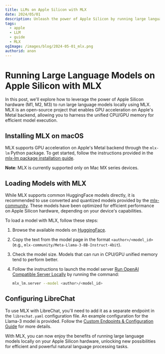 ```yaml
---
title: LLMs on Apple Silicon with MLX
date: 2024/05/01
description: Unleash the power of Apple Silicon by running large language models locally with MLX.
tags:
  - apple
  - LLM
  - guide
  - MLX
ogImage: /images/blog/2024-05-01_mlx.png
authorid: anon
---
```



<BlogHeader />

# Running Large Language Models on Apple Silicon with MLX

In this post, we'll explore how to leverage the power of Apple Silicon hardware (M1, M2, M3) to run large language models locally using MLX. MLX is an open-source project that enables GPU acceleration on Apple's Metal backend, allowing you to harness the unified CPU/GPU memory for efficient model execution.

## Installing MLX on macOS

MLX supports GPU acceleration on Apple's Metal backend through the `mlx-lm` Python package. To get started, follow the instructions provided in the [mlx-lm package installation guide](https://github.com/ml-explore/mlx-examples/tree/main/llms).

**Note**: MLX is currently supported only on Mac MX series devices.

## Loading Models with MLX

While MLX supports common HuggingFace models directly, it is recommended to use converted and quantized models provided by the [mlx-community](https://huggingface.co/mlx-community). These models have been optimized for efficient performance on Apple Silicon hardware, depending on your device's capabilities.

To load a model with MLX, follow these steps:

1. Browse the available models on [HuggingFace](https://huggingface.co/models?search=mlx-community).
2. Copy the text from the model page in the format `<author>/<model_id>` (e.g., `mlx-community/Meta-Llama-3-8B-Instruct-4bit`).
3. Check the model size. Models that can run in CPU/GPU unified memory tend to perform better.
4. Follow the instructions to launch the model server [Run OpenAI Compatible Server Locally](https://github.com/ml-explore/mlx-examples/blob/main/llms/mlx_lm/SERVER.md) by running the command:

   ```sh filename="Launch the model server"
   mlx_lm.server --model <author>/<model_id>
   ```

## Configuring LibreChat

To use MLX with LibreChat, you'll need to add it as a separate endpoint in the `librechat.yaml` configuration file. An example configuration for the Llama-3 model is provided. Follow the [Custom Endpoints & Configuration Guide](/docs/configuration/librechat_yaml) for more details.

With MLX, you can now enjoy the benefits of running large language models locally on your Apple Silicon hardware, unlocking new possibilities for efficient and powerful natural language processing tasks.
